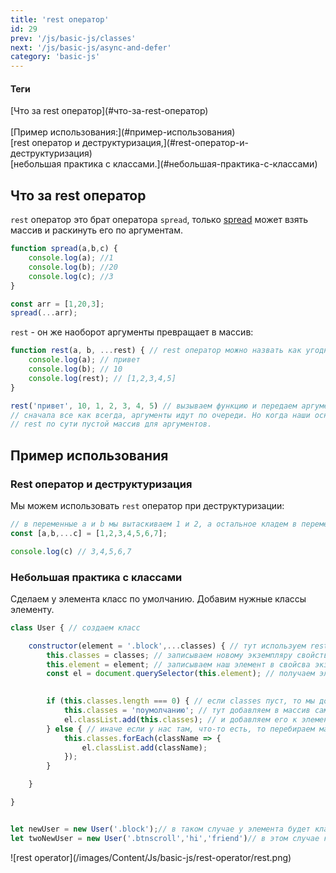 ```yaml
---
title: 'rest оператор'
id: 29
prev: '/js/basic-js/classes'
next: '/js/basic-js/async-and-defer'
category: 'basic-js'
---
```


<div className = 'mdHead'>

#### Теги

<div className = 'tag_js'>[Что за rest оператор](#что-за-rest-оператор)</div> <br/>
<div className = 'tag_js'>[Пример использования:](#пример-использования)</div>
<div className = 'mini_tag_js'>[rest оператор и деструктуризация,](#rest-оператор-и-деструктуризация)</div>
<div className = 'mini_tag_js'>[небольшая практика с классами.](#небольшая-практика-с-классами)</div>


</div>



##  Что за rest оператор ##

`rest` оператор это брат оператора `spread`, только [spread]() может взять массив и раскинуть его по аргументам. 
```javaScript
function spread(a,b,c) {
    console.log(a); //1
    console.log(b); //20
    console.log(c); //3
}

const arr = [1,20,3];
spread(...arr);
```

`rest` - он же наоборот аргументы превращает в массив:
```javaScript
function rest(a, b, ...rest) { // rest оператор можно назвать как угодно, главное его добавлять после нужных аргументов
    console.log(a); // привет
    console.log(b); // 10
    console.log(rest); // [1,2,3,4,5]
}

rest('привет', 10, 1, 2, 3, 4, 5) // вызываем функцию и передаем аргументы.
// сначала все как всегда, аргументы идут по очереди. Но когда наши основные заканчиваются, все остальное идет в rest
// rest по сути пустой массив для аргументов.
```
##  Пример использования ##

### Rest оператор и деструктуризация

Мы можем использовать `rest` оператор при деструктуризации:
```javaScript
// в переменные a и b мы вытаскиваем 1 и 2, а остальное кладем в переменную c
const [a,b,...c] = [1,2,3,4,5,6,7]; 

console.log(c) // 3,4,5,6,7
```

### Небольшая практика с классами


Сделаем у элемента класс по умолчанию.
Добавим нужные классы элементу.
```javaScript
class User { // создаем класс

    constructor(element = '.block',...classes) { // тут используем rest. classes теперь пустой массив
        this.classes = classes; // записываем новому экземпляру свойство classes.
        this.element = element; // записываем наш элемент в свойсва экземпляра.
        const el = document.querySelector(this.element); // получаем элемент.
       

        if (this.classes.length === 0) { // если classes пуст, то мы добавляем элементу класс по умолчанию.
            this.classes = 'поумолчанию'; // тут добавляем в массив само название класса.
            el.classList.add(this.classes); // и добавляем его к элементу через classList
        } else { // иначе если у нас там, что-то есть, то перебираем массив с аргументами и добавляем к элементу.
            this.classes.forEach(className => {
                el.classList.add(className);
            });
        }

    }

}


let newUser = new User('.block');// в таком случае у элемента будет класс 'поумолчанию'. Потому что при вызове в classes мы ничего не передали.
let twoNewUser = new User('.btnscroll','hi','friend')// в этом случае к элементу добавятся классы 'hi' и 'friend',


```

<div className='container-img'> <span className="img"> ![rest operator](/images/Content/Js/basic-js/rest-operator/rest.png) </span></div>
